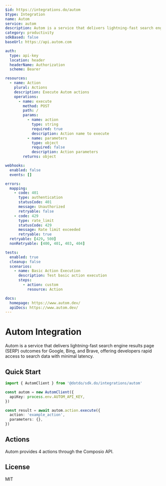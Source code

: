 ```yaml
---
$id: https://integrations.do/autom
$type: Integration
name: Autom
service: autom
description: Autom is a service that delivers lightning-fast search engine results page (SERP) outcomes for Google, Bing, and Brave, offering developers rapid access to search data with minimal latency.
category: productivity
sdkBased: false
baseUrl: https://api.autom.com

auth:
  type: api-key
  location: header
  headerName: Authorization
  scheme: Bearer

resources:
  - name: Action
    plural: Actions
    description: Execute Autom actions
    operations:
      - name: execute
        method: POST
        path: /
        params:
          - name: action
            type: string
            required: true
            description: Action name to execute
          - name: parameters
            type: object
            required: false
            description: Action parameters
        returns: object

webhooks:
  enabled: false
  events: []

errors:
  mapping:
    - code: 401
      type: authentication
      statusCode: 401
      message: Unauthorized
      retryable: false
    - code: 429
      type: rate_limit
      statusCode: 429
      message: Rate limit exceeded
      retryable: true
  retryable: [429, 500]
  nonRetryable: [400, 401, 403, 404]

tests:
  enabled: true
  cleanup: false
  scenarios:
    - name: Basic Action Execution
      description: Test basic action execution
      steps:
        - action: custom
          resource: Action

docs:
  homepage: https://www.autom.dev/
  apiDocs: https://www.autom.dev/
---
```


# Autom Integration

Autom is a service that delivers lightning-fast search engine results page (SERP) outcomes for Google, Bing, and Brave, offering developers rapid access to search data with minimal latency.

## Quick Start

```typescript
import { AutomClient } from '@dotdo/sdk.do/integrations/autom'

const autom = new AutomClient({
  apiKey: process.env.AUTOM_API_KEY,
})

const result = await autom.action.execute({
  action: 'example_action',
  parameters: {},
})
```

## Actions

Autom provides 4 actions through the Composio API.

## License

MIT
